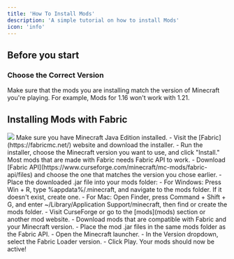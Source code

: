 ```yaml
---
title: 'How To Install Mods'
description: 'A simple tutorial on how to install Mods'
icon: 'info'
---
```


## Before you start
### Choose the Correct Version
Make sure that the mods you are installing match the version of Minecraft you're playing. For example, Mods for 1.16 won't work with 1.21.

## Installing Mods with Fabric 
<img src="ico/fabric_64h.png"/>
<Steps>
  <Step title="Download Minecraft">
    Make sure you have Minecraft Java Edition installed.
  </Step>
  <Step title="Download Fabric">
    - Visit the [Fabric](https://fabricmc.net/) website and download the installer.
    - Run the installer, choose the Minecraft version you want to use, and click "Install."
  </Step>
  <Step title="Installing Fabric API">
    Most mods that are made with Fabric needs Fabric API to work.
    - Download [Fabric API](https://www.curseforge.com/minecraft/mc-mods/fabric-api/files) and choose the one that matches the version you chose earlier.
    - Place the downloaded .jar file into your mods folder:
        - For Windows: Press Win + R, type %appdata%/.minecraft, and navigate to the mods folder. If it doesn't exist, create one.
        - For Mac: Open Finder, press Command + Shift + G, and enter ~/Library/Application Support/minecraft, then find or create the mods folder.
  </Step>
  <Step title="Download and Install Mods">
    - Visit CurseForge or go to the [mods](mods) section or another mod website.
    - Download mods that are compatible with Fabric and your Minecraft version.
    - Place the mod .jar files in the same mods folder as the Fabric API.
  </Step>
  <Step title="Launch Minecraft">
    - Open the Minecraft launcher.
    - In the Version dropdown, select the Fabric Loader version.
    - Click Play. Your mods should now be active!
</Steps>

